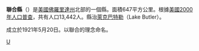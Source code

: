 {{Otheruses|聯合縣|subject=美國佛羅里達州的一個縣|other=同名的縣}}
<!--[[File:Map_of_Florida_highlighting_Union_County.svg|250px]]-->
{{Infobox U.S. County|
 county  = 聯合縣|
 state = 佛羅里達州 |
 en county  = Union County|
 en state = Florida |
 seal = |
 map size  = 250|
 founded = 1921年5月20日 |
 seat = [[萊克巴特勒_(佛羅里達州聯合縣)|萊克巴特勒]] | 
 area = 647 [[平方千米|km²]] (250 [[square_mile|mi²]]) |
 area land  = 622 km² (240 mi²) |
 area water = 24 km² (9 mi²) |
 area percentage = 3.77% |
 census yr = 2000|
 pop = 13,442 |
 density = 22|
 web = myunioncounty.com|
|}}
'''聯合縣'''（{{lang-en|Union County}}）是[[美國|美國]][[佛羅里達州|佛羅里達州]]北部的一個縣。面積647平方公里。根據[[美國2000年人口普查|美國2000年人口普查]]，共有人口13,442人。縣治[[萊克巴特勒_(佛羅里達州聯合縣)|萊克巴特勒]]（Lake Butler）。

成立於1921年5月20日。以聯合的理念命名。

{{猶尼昂縣 (佛羅里達州)}}
{{Florida}}

[[Category:佛羅里達州行政區劃|U]]